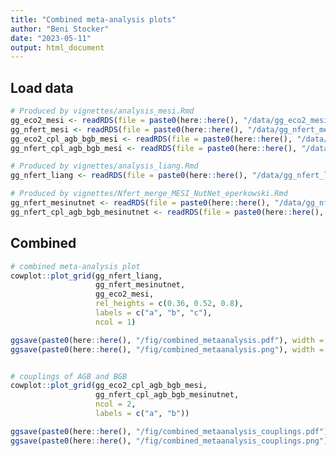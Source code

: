 ```yaml
---
title: "Combined meta-analysis plots"
author: "Beni Stocker"
date: "2023-05-11"
output: html_document
---
```


## Load data

```r
# Produced by vignettes/analysis_mesi.Rmd
gg_eco2_mesi <- readRDS(file = paste0(here::here(), "/data/gg_eco2_mesi.rds"))
gg_nfert_mesi <- readRDS(file = paste0(here::here(), "/data/gg_nfert_mesi.rds"))
gg_eco2_cpl_agb_bgb_mesi <- readRDS(file = paste0(here::here(), "/data/gg_eco2_cpl_agb_bgb_mesi.rds"))
gg_nfert_cpl_agb_bgb_mesi <- readRDS(file = paste0(here::here(), "/data/gg_nfert_cpl_agb_bgb_mesi.rds"))

# Produced by vignettes/analysis_liang.Rmd
gg_nfert_liang <- readRDS(file = paste0(here::here(), "/data/gg_nfert_liang.rds"))

# Produced by vignettes/Nfert_merge_MESI_NutNet_eperkowski.Rmd
gg_nfert_mesinutnet <- readRDS(file = paste0(here::here(), "/data/gg_nfert_mesinutnet.rds"))
gg_nfert_cpl_agb_bgb_mesinutnet <- readRDS(file = paste0(here::here(), "/data/gg_nfert_cpl_agb_bgb_mesinutnet.rds"))
```

## Combined

```r
# combined meta-analysis plot
cowplot::plot_grid(gg_nfert_liang,
                   gg_nfert_mesinutnet,
                   gg_eco2_mesi, 
                   rel_heights = c(0.36, 0.52, 0.8), 
                   labels = c("a", "b", "c"),
                   ncol = 1)

ggsave(paste0(here::here(), "/fig/combined_metaanalysis.pdf"), width = 8, height = 11)
ggsave(paste0(here::here(), "/fig/combined_metaanalysis.png"), width = 8, height = 11)


# couplings of AGB and BGB
cowplot::plot_grid(gg_eco2_cpl_agb_bgb_mesi, 
                   gg_nfert_cpl_agb_bgb_mesinutnet,
                   ncol = 2,
                   labels = c("a", "b"))

ggsave(paste0(here::here(), "/fig/combined_metaanalysis_couplings.pdf"), width = 10, height = 5)
ggsave(paste0(here::here(), "/fig/combined_metaanalysis_couplings.png"), width = 10, height = 5)
```